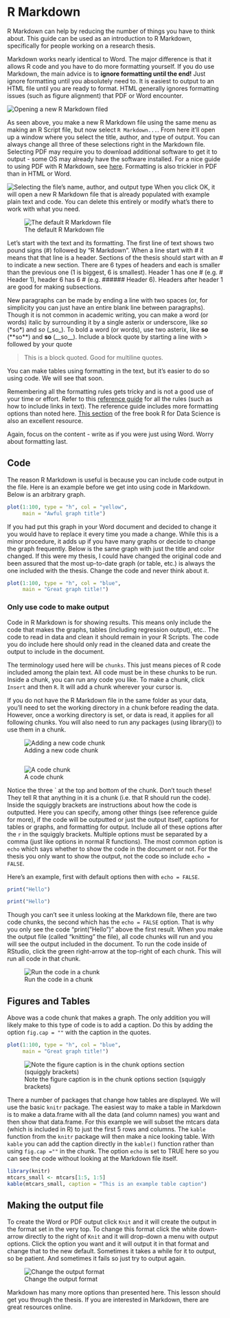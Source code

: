 # R Markdown

R Markdown can help by reducing the number of things you have to think about. This guide can be used as an introduction to R Markdown, specifically for people working on a research thesis.

Markdown works nearly identical to Word. The major difference is that it allows R code and you have to do more formatting yourself. If you do use Markdown, the main advice is to **ignore formatting until the end!** Just ignore formatting until you absolutely need to. It is easiest to output to an HTML file until you are ready to format. HTML generally ignores formatting issues (such as figure alignment) that PDF or Word encounter. 


![Opening a new R Markdown file](images/markdown1.png)d

As seen above, you make a new R Markdown file using the same menu as making an R Script file, but now select `R Markdown...`. From here it'll open up a window where you select the title, author, and type of output. You can always change all three of these selections right in the Markdown file. Selecting PDF may require you to download additional software to get it to output - some OS may already have the software installed. For a nice guide to using PDF with R Markdown, see  [here](https://medium.com/@sorenlind/create-pdf-.reports-using-r-r-markdown-latex-and-knitr-on-windows-10-952b0c48bfa9). Formatting is also trickier in PDF than in HTML or Word.

![Selecting the file's name, author, and output type](images/markdown2.png)
When you click OK, it will open a new R Markdown file that is already populated with example plain text and code. You can delete this entirely or modify what's there to work with what you need. 

![The default R Markdown file](images/markdown6.png)

Let's start with the text and its formatting. The first line of text shows two pound signs (#) followed by "R Markdown". When a line start with # it means that that line is a header. Sections of the thesis should start with an # to indicate a new section. There are 6 types of headers and each is smaller than the previous one (1 is biggest, 6 is smallest). Header 1 has one # (e.g. # Header 1), header 6 has 6 # (e.g. ###### Header 6). Headers after header 1 are good for making subsections.  

New paragraphs can be made by ending a line with two spaces (or, for simplicity you can just have an entire blank line between paragraphs). Though it is not common in academic writing, you can make a word (or words) italic by surrounding it by a single asterix or underscore, like *so* (\*so\*) and _so_ (\_so\_). To bold a word (or words), use two asterix, like **so** (\*\*so\*\*) and __so__ (\_\_so\_\_). Include a block quote by starting a line with > followed by your quote

> This is a block quoted. Good for multiline quotes. 

You can make tables using formatting in the text, but it's easier to do so using code. We will see that soon.

Remembering all the formatting rules gets tricky and is not a good use of your time or effort. Refer to this [reference guide](https://www.rstudio.com/wp-content/uploads/2015/03/rmarkdown-reference.pdf) for all the rules (such as how to include links in text). The reference guide includes more formatting options than noted here. [This section](http://r4ds.had.co.nz/r-markdown.html) of the free book R for Data Science is also an excellent resource. 

Again, focus on the content - write as if you were just using Word. Worry about formatting last. 

## Code

The reason R Markdown is useful is because you can include code output in the file. Here is an example before we get into using code in Markdown. Below is an arbitrary graph.

```r
plot(1:100, type = "h", col = "yellow",
     main = "Awful graph title")
```

If you had put this graph in your Word document and decided to change it you would have to replace it every time you made a change. While this is a minor procedure, it adds up if you have many graphs or decide to change the graph frequently. Below is the same graph with just the title and color changed. If this were my thesis, I could have changed the original code and been assured that the most up-to-date graph (or table, etc.) is always the one included with the thesis. Change the code and never think about it. 

```r
plot(1:100, type = "h", col = "blue",
     main = "Great graph title!")
```

### Only use code to make output

Code in R Markdown is for showing results. This means only include the code that makes the graphs, tables (including regression output), etc.. The code to read in data and clean it should remain in your R Scripts. The code you do include here should only read in the cleaned data and create the output to include in the document. 

The terminology used here will be `chunks`. This just means pieces of R code included among the plain text. All code must be in these chunks to be run. Inside a chunk, you can run any code you like. To make a chunk, click `Insert` and then `R`. It will add a chunk wherever your cursor is.

If you do not have the R Markdown file in the same folder as your data, you'll need to set the working directory in a chunk before reading the data. However, once a working directory is set, or data is read, it applies for all following chunks. You will also need to run any packages (using library()) to use them in a chunk.

![Adding a new code chunk](images/markdown3.PNG)

```r

```

![A code chunk](images/chunk_example.PNG)

Notice the three \` at the top and bottom of the chunk. Don't touch these! They tell R that anything in it is a chunk (i.e. that R should run the code). Inside the squiggly brackets are instructions about how the code is outputted. Here you can specify, among other things (see reference guide for more), if the code will be outputted or just the output itself, captions for tables or graphs, and formatting for output. Include all of these options after the `r` in the squiggly brackets. Multiple options must be separated by a comma (just like options in normal R functions). The most common option is `echo` which says whether to show the code in the document or not. For the thesis you only want to show the output, not the code so include `echo = FALSE`. 

Here's an example, first with default options then with `echo = FALSE`.

```r
print("Hello")
```

```r
print("Hello")
```

Though you can't see it unless looking at the Markdown file, there are two code chunks, the second which has the `echo = FALSE` option. That is why you only see the code "print("Hello")" above the first result. 
When you make the output file (called "knitting" the file), all code chunks will run and you will see the output included in the document. To run the code inside of RStudio, click the green right-arrow at the top-right of each chunk. This will run all code in that chunk.

![Run the code in a chunk](images/markdown7.PNG)

## Figures and Tables

Above was a code chunk that makes a graph. The only addition you will likely make to this type of code is to add a caption. Do this by adding the option `fig.cap = ""` with the caption in the quotes.

```r
plot(1:100, type = "h", col = "blue",
     main = "Great graph title!")
```

![Note the figure caption is in the chunk options section (squiggly brackets)](images/figure_caption.PNG)

There a number of packages that change how tables are displayed. We will use the basic `knitr` package. The easiest way to make a table in Markdown is to make a data.frame with all the data (and column names) you want and then show that data.frame. For this example we will subset the mtcars data (which is included in R) to just the first 5 rows and columns. The `kable` function from the `knitr` package will then make a nice looking table. With `kable` you can add the caption directly in the `kable()` function rather than using `fig.cap =""` in the chunk. The option `echo` is set to TRUE here so you can see the code without looking at the Markdown file itself. 

```r
library(knitr)
mtcars_small <- mtcars[1:5, 1:5]
kable(mtcars_small, caption = "This is an example table caption")
```


## Making the output file

To create the Word or PDF output click `Knit` and it will create the output in the format set in the very top. To change this format click the white down-arrow directly to the right of `Knit` and it will drop-down a menu with output options. Click the option you want and it will output it in that format and change that to the new default. Sometimes it takes a while for it to output, so be patient. And sometimes it fails so just try to output again. 

![Change the output format](images/markdown4.PNG)

Markdown has many more options than presented here. This lesson should get you through the thesis. If you are interested in Markdown, there are great resources online.
